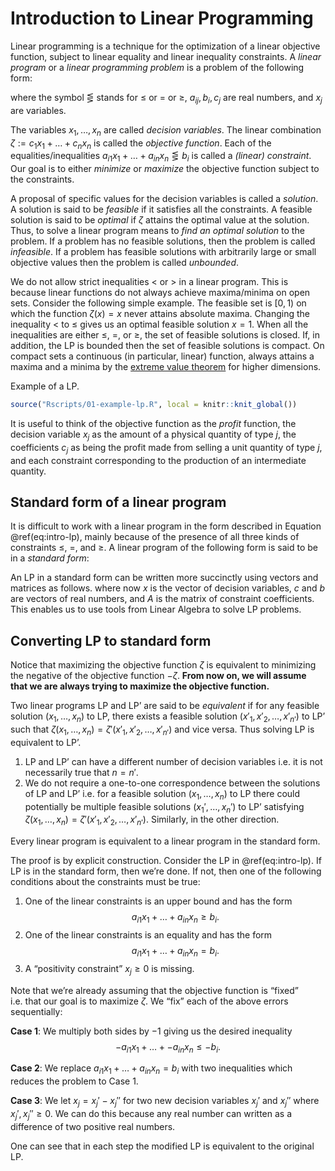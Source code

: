 # Introduction to Linear Programming

Linear programming is a technique for the optimization of a linear objective function, subject to linear equality and linear inequality constraints. A *linear program* or a *linear programming problem* is a problem of the following form:

\begin{equation}
  \begin{aligned}
    \mbox{optimize: } && c_1 x_1 + \dots + c_n x_n & \\
    \mbox{subject to: } 
      && a_{11} x_1 + \dots + a_{1n} x_n & \lesseqgtr b_1 \\
      && a_{21} x_1 + \dots + a_{2n} x_n & \lesseqgtr b_2 \\
      && \vdots &  \\
      && a_{m1} x_1 + \dots + a_{mn} x_n & \lesseqgtr b_m,
  \end{aligned}
  (\#eq:intro-lp)
\end{equation}
where the symbol $\lesseqgtr$ stands for $\leq$ or $=$ or $\geq$, $a_{ij}, b_i, c_j$ are real numbers, and $x_j$ are variables.

The variables $x_1, \dots, x_n$ are called *decision variables*. The linear combination $\zeta := c_1 x_1 + \dots + c_n x_n$ is called the *objective function*. Each of the equalities/inequalities $a_{i1} x_1 + \dots + a_{in} x_n \lesseqgtr b_i$ is called a *(linear) constraint*. Our goal is to either *minimize* or *maximize* the objective function subject to the constraints.

A proposal of specific values for the decision variables is called a *solution*. A solution is said to be *feasible* if it satisfies all the constraints. A feasible solution is said to be *optimal* if $\zeta$ attains the optimal value at the solution. Thus, to solve a linear program means to *find an optimal solution* to the problem. If a problem has no feasible solutions, then the problem is called *infeasible*. If a problem has feasible solutions with arbitrarily large or small objective values then the problem is called *unbounded*.

:::{.remark}
We do not allow strict inequalities $<$ or $>$ in a linear program. This is because linear functions do not always achieve maxima/minima on open sets. Consider the following simple example.
\begin{align*}
  \mbox{maximize: } && x & \\
  \mbox{subject to: } && x & < 1 \\
  && x & \ge 0
\end{align*}
The feasible set is $[0, 1)$ on which the function $\zeta(x) = x$ never attains absolute maxima.
Changing the inequality $<$ to $\leq$ gives us an optimal feasible solution $x = 1$. When all the inequalities are either $\le$, $=$, or $\ge$, the set of feasible solutions is closed. If, in addition, the LP is bounded then the set of feasible solutions is compact. On compact sets a continuous (in particular, linear) function, always attains a maxima and a minima by the [extreme value theorem](https://en.wikipedia.org/wiki/Extreme_value_theorem) for higher dimensions.


:::


::: {.example #lp-intro}
Example of a LP.

```r
source("Rscripts/01-example-lp.R", local = knitr::knit_global())
```

:::

::: {.example #lp-intro}
It is useful to think of the objective function as the *profit* function, the decision variable $x_j$ as the amount of a physical quantity of type $j$, the coefficients $c_j$ as being the profit made from selling a unit quantity of type $j$, and each constraint corresponding to the production of an intermediate quantity.
:::


## Standard form of a linear program
It is difficult to work with a linear program in the form described in Equation \@ref(eq:intro-lp), mainly because of the presence of all three kinds of constraints $\leq$, $=$, and $\geq$. A linear program of the following form is said to be in a *standard form*:
\begin{equation}
  \begin{aligned}
    \mbox{maximize: } && c_1 x_1 + \dots + c_n x_n & \\
    \mbox{subject to: } 
      && a_{11} x_1 + \dots + a_{1n} x_n & \leq b_1 \\
      && a_{21} x_1 + \dots + a_{2n} x_n & \leq b_2 \\
      && \vdots &  \\
      && a_{m1} x_1 + \dots + a_{mn} x_n & \leq b_m \\
      && x_1, \dots, x_n & \geq 0.
  \end{aligned}
  (\#eq:intro-standardized-lp)
\end{equation}

An LP in a standard form can be written more succinctly using vectors and matrices as follows.
\begin{equation}
  \begin{aligned}
    \mbox{maximize: } && c^T x & \\
    \mbox{subject to: } 
      && A x & \leq b \\
      && x & \geq 0.
  \end{aligned}
  (\#eq:intro-standardized-lp-matrix-form)
\end{equation}
where now $x$ is the vector of decision variables, $c$ and $b$ are vectors of real numbers, and $A$ is the matrix of constraint coefficients. This enables us to use tools from Linear Algebra to solve LP problems.



## Converting LP to standard form
Notice that maximizing the objective function $\zeta$ is equivalent to minimizing the negative of the objective function $-\zeta$. **From now on, we will assume that we are always trying to maximize the objective function.**

Two linear programs LP and LP' are said to be *equivalent* if for any feasible solution $(x_1, \dots, x_n)$ to LP, there exists a feasible solution $(x'_1, x'_2, \dots, x'_{n'})$ to LP' such that $\zeta(x_1, \dots, x_n) = \zeta'(x'_1, x'_2, \dots, x'_{n'})$ and vice versa. Thus solving LP is equivalent to LP'.

::: {.remark #lp-equiv-definition}

1. LP and LP' can have a different number of decision variables i.e. it is not necessarily true that $n = n'.$
2. We do not require a one-to-one correspondence between the solutions of LP and LP' i.e. for a feasible solution $(x_1, \dots, x_n)$ to LP there could potentially be multiple feasible solutions $(x_1', \dots, x_n')$ to LP' satisfying $\zeta(x_1, \dots, x_n) = \zeta'(x'_1, x'_2, \dots, x'_{n'})$. Similarly, in the other direction.

:::

::: {.theorem #lp-equiv-to-standard-form}
Every linear program is equivalent to a linear program in the standard form.
:::

::: {.proof}
The proof is by explicit construction. Consider the LP in \@ref(eq:intro-lp). If LP is in the standard form, then we're done. If not, then one of the following conditions about the constraints must be true:

1. One of the linear constraints is an upper bound and has the form $$a_{i1} x_1 + \dots + a_{in} x_n \geq b_i.$$
2. One of the linear constraints is an equality and has the form $$a_{i1} x_1 + \dots + a_{in} x_n = b_i.$$
3. A "positivity constraint" $x_j \geq 0$ is missing.

Note that we're already assuming that the objective function is "fixed" i.e. that our goal is to maximize $\zeta$. We "fix" each of the above errors sequentially:

**Case 1**: We multiply both sides by $-1$ giving us the desired inequality $$-a_{i1} x_1 + \dots + -a_{in} x_n \leq -b_i.$$

**Case 2**: We replace $a_{i1} x_1 + \dots + a_{in} x_n = b_i$ with two inequalities
\begin{align*}
a_{i1} x_1 + \dots + a_{in} x_n &\leq b_i \\
a_{i1} x_1 + \dots + a_{in} x_n &\geq b_i
\end{align*}
which reduces the problem to Case 1.

**Case 3**: We let $x_j = x_j' - x_j''$ for two new decision variables $x_j'$ and $x_j''$ where $x_j', x_j'' \geq 0$. We can do this because any real number can written as a difference of two positive real numbers.

One can see that in each step the modified LP is equivalent to the original LP.
:::